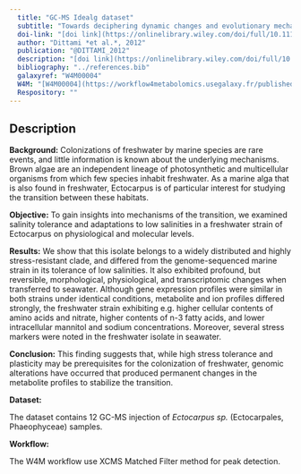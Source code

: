 ---
  title: "GC-MS Idealg dataset"
  subtitle: "Towards deciphering dynamic changes and evolutionary mechanisms involved in the adaptation to low salinities in Ectocarpus (brown algae)"
  doi-link: "[doi link](https://onlinelibrary.wiley.com/doi/full/10.1111/j.1365-313X.2012.04982.x)"
  author: "Dittami *et al.*, 2012"
  publication: "@DITTAMI_2012"
  description: "[doi link](https://onlinelibrary.wiley.com/doi/full/10.1111/j.1365-313X.2012.04982.x)"
  bibliography: "../references.bib"
  galaxyref: "W4M00004"
  W4M: "[W4M00004](https://workflow4metabolomics.usegalaxy.fr/published/history?id=85be02a450bd0e8c)"
  Respository: ""
---


## Description

**Background:** Colonizations of freshwater by marine species are rare events, and little information is known about the underlying mechanisms. Brown algae are an independent lineage of photosynthetic and multicellular organisms from which few species inhabit freshwater. As a marine alga that is also found in freshwater, Ectocarpus is of particular interest for studying the transition between these habitats.  

**Objective:** To gain insights into mechanisms of the transition, we examined salinity tolerance and adaptations to low salinities in a freshwater strain of Ectocarpus on physiological and molecular levels.  

**Results:** We show that this isolate belongs to a widely distributed and highly stress-resistant clade, and differed from the genome-sequenced marine strain in its tolerance of low salinities. It also exhibited profound, but reversible, morphological, physiological, and transcriptomic changes when transferred to seawater. Although gene expression profiles were similar in both strains under identical conditions, metabolite and ion profiles differed strongly, the freshwater strain exhibiting e.g. higher cellular contents of amino acids and nitrate, higher contents of n-3 fatty acids, and lower intracellular mannitol and sodium concentrations. Moreover, several stress markers were noted in the freshwater isolate in seawater.  

**Conclusion:** This finding suggests that, while high stress tolerance and plasticity may be prerequisites for the colonization of freshwater, genomic alterations have occurred that produced permanent changes in the metabolite profiles to stabilize the transition.

**Dataset:**  

The dataset contains 12 GC-MS injection of *Ectocarpus sp.* (Ectocarpales, Phaeophyceae) samples.

**Workflow:**  

The W4M workflow use XCMS Matched Filter method for peak detection.
